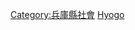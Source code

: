 {{Catnav|頁面分類|各種主題的頁面分類|按國家分類|各國教育|日本教育}}

{{日本行政區劃分類導航|教育}}

[[Category:兵庫縣社會|Category:兵庫縣社會]]
[[Category:日本各都道府縣教育|Hyogo]]